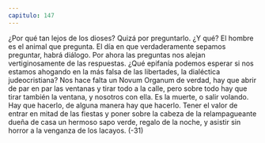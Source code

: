 ```yaml
---
capitulo: 147
---
```


¿Por qué tan lejos de los dioses? Quizá por preguntarlo.
¿Y qué? El hombre es el animal que pregunta. El día en que verdaderamente
sepamos preguntar, habrá diálogo. Por ahora las preguntas nos alejan
vertiginosamente de las respuestas. ¿Qué epifanía podemos esperar si nos
estamos ahogando en la más falsa de las libertades, la dialéctica judeocristiana?
Nos hace falta un Novum Organum de verdad, hay que abrir de par en par las
ventanas y tirar todo a la calle, pero sobre todo hay que tirar también la ventana,
y nosotros con ella. Es la muerte, o salir volando. Hay que hacerlo, de alguna
manera hay que hacerlo. Tener el valor de entrar en mitad de las fiestas y poner
sobre la cabeza de la relampagueante dueña de casa un hermoso sapo verde,
regalo de la noche, y asistir sin horror a la venganza de los lacayos.
(-31)

